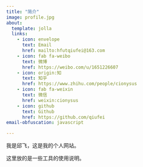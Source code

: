 ```yaml
---
title: "简介"
image: profile.jpg
about:
  template: jolla
  links:
    - icon: envelope
      text: Email
      href: mailto:hfutqiufei@163.com
    - icon: fab fa-weibo
      text: 微博
      href: https://weibo.com/u/1651226607
    - icon: origin:知
      text: 知乎
      href: https://www.zhihu.com/people/cionysus
    - icon: fab fa-weixin
      text: 微信
      href: weixin:cionysus
    - icon: github
      text: Github
      href: https://github.com/qiufei
email-obfuscation: javascript

---
```


我是邱飞，这是我的个人网站。

这里放的是一些工具的使用说明。
